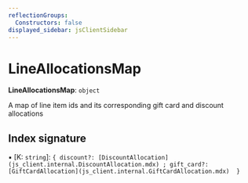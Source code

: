 ```yaml
---
reflectionGroups:
  Constructors: false
displayed_sidebar: jsClientSidebar
---
```



# LineAllocationsMap

 **LineAllocationsMap**: `object`

A map of line item ids and its corresponding gift card and discount
allocations

## Index signature

▪ [K: `string`]: ``{ discount?: [DiscountAllocation](js_client.internal.DiscountAllocation.mdx) ; gift_card?: [GiftCardAllocation](js_client.internal.GiftCardAllocation.mdx)  }``

